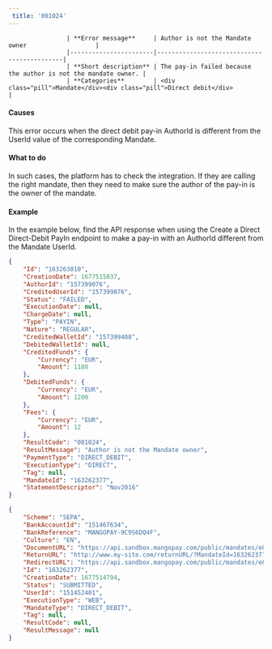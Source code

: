 ---  
 title: '001024'  
---  


                    | **Error message**     | Author is not the Mandate owner                   |
                    |-----------------------|--------------------------------------------|
                    | **Short description** | The pay-in failed because the author is not the mandate owner. |
                    | **Categories**        | <div class="pill">Mandate</div><div class="pill">Direct debit</div>                         |
                  

#### Causes  

This error occurs when the direct debit pay-in AuthorId is different from the UserId value of the corresponding Mandate.  

#### What to do  

In such cases, the platform has to check the integration. If they are calling the right mandate, then they need to make sure the author of the pay-in is the owner of the mandate.  

#### Example  

In the example below, find the API response when using the Create a Direct Direct-Debit PayIn endpoint to make a pay-in with an AuthorId different from the Mandate UserId.  
```json API Response
{
    "Id": "163263010",
    "CreationDate": 1677515037,
    "AuthorId": "157399076",
    "CreditedUserId": "157399076",
    "Status": "FAILED",
    "ExecutionDate": null,
    "ChargeDate": null,
    "Type": "PAYIN",
    "Nature": "REGULAR",
    "CreditedWalletId": "157399408",
    "DebitedWalletId": null,
    "CreditedFunds": {
        "Currency": "EUR",
        "Amount": 1188
    },
    "DebitedFunds": {
        "Currency": "EUR",
        "Amount": 1200
    },
    "Fees": {
        "Currency": "EUR",
        "Amount": 12
    },
    "ResultCode": "001024",
    "ResultMessage": "Author is not the Mandate owner",
    "PaymentType": "DIRECT_DEBIT",
    "ExecutionType": "DIRECT",
    "Tag": null,
    "MandateId": "163262377",
    "StatementDescriptor": "Nov2016"
}
```  
```json Mandate object
{
    "Scheme": "SEPA",
    "BankAccountId": "151467634",
    "BankReference": "MANGOPAY-9C9S6DQ4F",
    "Culture": "EN",
    "DocumentURL": "https://api.sandbox.mangopay.com/public/mandates/e8a73d/d276ab3002fd4093bcfc567f79035db5/document",
    "ReturnURL": "http://www.my-site.com/returnURL/?MandateId=163262377",
    "RedirectURL": "https://api.sandbox.mangopay.com/public/mandates/e8a73d/d276ab3002fd4093bcfc567f79035db5/confirmation",
    "Id": "163262377",
    "CreationDate": 1677514794,
    "Status": "SUBMITTED",
    "UserId": "151452401",
    "ExecutionType": "WEB",
    "MandateType": "DIRECT_DEBIT",
    "Tag": null,
    "ResultCode": null,
    "ResultMessage": null
}
```